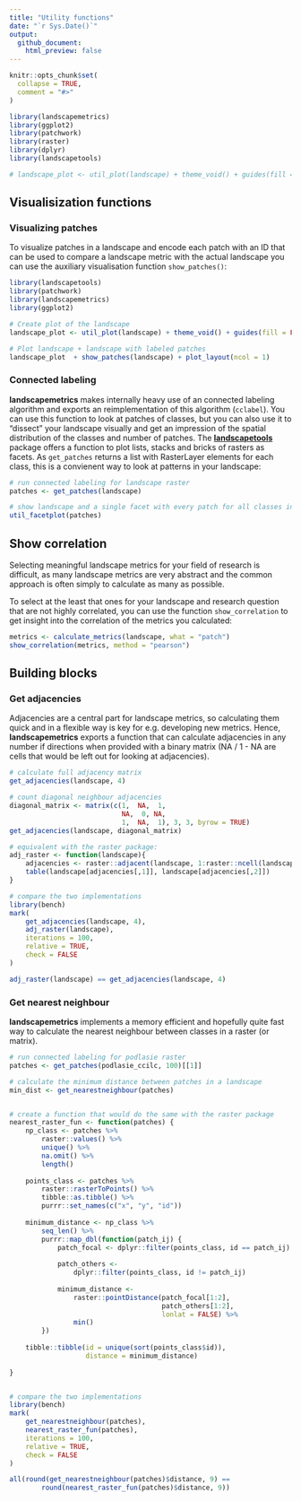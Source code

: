 ```yaml
---
title: "Utility functions"
date: "`r Sys.Date()`"
output:
  github_document:
    html_preview: false
---
```


```r
knitr::opts_chunk$set(
  collapse = TRUE,
  comment = "#>"
)
```

```r
library(landscapemetrics)
library(ggplot2)
library(patchwork)
library(raster)
library(dplyr)
library(landscapetools)

# landscape_plot <- util_plot(landscape) + theme_void() + guides(fill = FALSE) + coord_equal()
```

## Visualisization functions

### Visualizing patches

To visualize patches in a landscape and encode each patch with an ID that can be used to compare a landscape metric with the actual landscape you can use the auxiliary visualisation function `show_patches()`:

```r
library(landscapetools)
library(patchwork)
library(landscapemetrics)
library(ggplot2)

# Create plot of the landscape
landscape_plot <- util_plot(landscape) + theme_void() + guides(fill = FALSE) + coord_equal()

# Plot landscape + landscape with labeled patches
landscape_plot  + show_patches(landscape) + plot_layout(ncol = 1)
```

### Connected labeling 

**landscapemetrics** makes internally heavy use of an connected labeling algorithm and exports an reimplementation of this algorithm (`cclabel`). You can use this function to look at patches of classes, but you can also use it to "dissect" your landscape
visually and get an impression of the spatial distribution of the classes and number of patches. The [**landscapetools**](https://github.com/ropensci/landscapetools) package offers a function to plot lists, stacks and bricks of rasters as facets. As `get_patches` returns a list with RasterLayer elements for each class, this is a convienent way
to look at patterns in your landscape:

```r
# run connected labeling for landscape raster
patches <- get_patches(landscape)

# show landscape and a single facet with every patch for all classes in podlasie
util_facetplot(patches) 
```

## Show correlation

Selecting meaningful landscape metrics for your field of research is difficult,
as many landscape metrics are very abstract and the common approach is often simply 
to calculate as many as possible.

To select at the least that ones for your landscape and research question that are 
not highly correlated, you can use the function `show_correlation` to get insight
into the correlation of the metrics you calculated:

```r
metrics <- calculate_metrics(landscape, what = "patch")
show_correlation(metrics, method = "pearson")
```

## Building blocks

### Get adjacencies
Adjacencies are a central part for landscape metrics, so calculating them
quick and in a flexible way is key for e.g. developing new metrics.
Hence, **landscapemetrics** exports a function that can calculate adjacencies
in any number if directions when provided with a binary matrix (NA / 1 - NA are 
cells that would be left out for looking at adjacencies).

```r
# calculate full adjacency matrix
get_adjacencies(landscape, 4)

# count diagonal neighbour adjacencies
diagonal_matrix <- matrix(c(1,  NA,  1,
                            NA,  0, NA,
                            1,  NA,  1), 3, 3, byrow = TRUE)
get_adjacencies(landscape, diagonal_matrix)

# equivalent with the raster package:
adj_raster <- function(landscape){
    adjacencies <- raster::adjacent(landscape, 1:raster::ncell(landscape), 4, pairs=TRUE)
    table(landscape[adjacencies[,1]], landscape[adjacencies[,2]])
}

# compare the two implementations
library(bench)
mark(
    get_adjacencies(landscape, 4),
    adj_raster(landscape),
    iterations = 100,
    relative = TRUE,
    check = FALSE
)

adj_raster(landscape) == get_adjacencies(landscape, 4)
```


### Get nearest neighbour

**landscapemetrics** implements a memory efficient and hopefully quite fast way
to calculate the nearest neighbour between classes in a raster (or matrix).

```r
# run connected labeling for podlasie raster
patches <- get_patches(podlasie_ccilc, 100)[[1]]

# calculate the minimum distance between patches in a landscape
min_dist <- get_nearestneighbour(patches)


# create a function that would do the same with the raster package
nearest_raster_fun <- function(patches) {
    np_class <- patches %>%
        raster::values() %>%
        unique() %>%
        na.omit() %>%
        length()
    
    points_class <- patches %>%
        raster::rasterToPoints() %>%
        tibble::as.tibble() %>%
        purrr::set_names(c("x", "y", "id"))
    
    minimum_distance <- np_class %>%
        seq_len() %>%
        purrr::map_dbl(function(patch_ij) {
            patch_focal <- dplyr::filter(points_class, id == patch_ij)
            
            patch_others <-
                dplyr::filter(points_class, id != patch_ij)
            
            minimum_distance <-
                raster::pointDistance(patch_focal[1:2],
                                      patch_others[1:2],
                                      lonlat = FALSE) %>%
                min()
        })
    
    tibble::tibble(id = unique(sort(points_class$id)),
                   distance = minimum_distance)
    
}


# compare the two implementations
library(bench)
mark(
    get_nearestneighbour(patches),
    nearest_raster_fun(patches),
    iterations = 100,
    relative = TRUE,
    check = FALSE
)

all(round(get_nearestneighbour(patches)$distance, 9) ==
        round(nearest_raster_fun(patches)$distance, 9)) 
```
